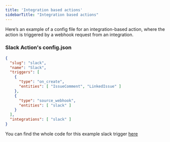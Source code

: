 ```yaml
---
title: 'Integration based actions'
sidebarTitle: "Integration based actions"
---
```


Here’s an example of a config file for an integration-based action, where the action is triggered by a webhook request from an integration.

### Slack Action's config.json

```json
{
  "slug": "slack",
  "name": "Slack",
  "triggers": [
    {
      "type": "on_create",
      "entities": [ "IssueComment", "LinkedIssue" ]
    },
    {
      "type": "source_webhook",
      "entities": [ "slack" ]
    }
  ],
  "integrations": [ "slack" ]
}
```

<Tip>You can find the whole code for this example slack trigger [here](https://github.com/tegonhq/tegon/tree/main/actions/slack)</Tip>